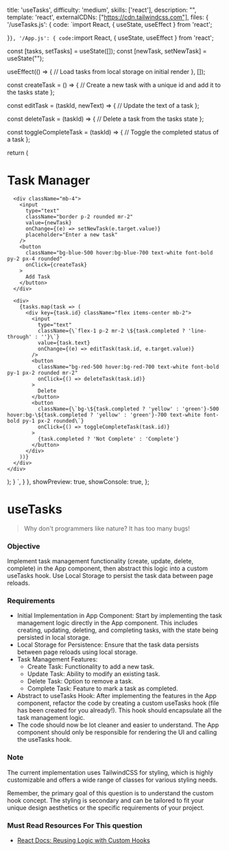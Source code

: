   title: 'useTasks',
  difficulty: 'medium',
  skills: ['react'],
  description:
    "",
  template: 'react',
  externalCDNs: ["https://cdn.tailwindcss.com"],
  files: {
    '/useTasks.js': {
      code: `import React, { useState, useEffect } from 'react';

  
}`
},
    '/App.js': {
      code: `import React, { useState, useEffect } from 'react';

  const [tasks, setTasks] = useState([]);
  const [newTask, setNewTask] = useState("");

  useEffect(() => {
    // Load tasks from local storage on initial render
  }, []);

  const createTask = () => {
    // Create a new task with a unique id and add it to the tasks state
  };

  const editTask = (taskId, newText) => {
    // Update the text of a task
  };

  const deleteTask = (taskId) => {
    // Delete a task from the tasks state
  };

  const toggleCompleteTask = (taskId) => {
    // Toggle the completed status of a task
  };

  return (
    <div className="container mx-auto p-4">
      <h1 className="text-2xl font-bold mb-4">Task Manager</h1>

      <div className="mb-4">
        <input 
          type="text" 
          className="border p-2 rounded mr-2"
          value={newTask}
          onChange={(e) => setNewTask(e.target.value)}
          placeholder="Enter a new task"
        />
        <button 
          className="bg-blue-500 hover:bg-blue-700 text-white font-bold py-2 px-4 rounded"
          onClick={createTask}
        >
          Add Task
        </button>
      </div>

      <div>
        {tasks.map(task => (
          <div key={task.id} className="flex items-center mb-2">
            <input 
              type="text"
              className={\`flex-1 p-2 mr-2 \${task.completed ? 'line-through' : ''}\`}
              value={task.text}
              onChange={(e) => editTask(task.id, e.target.value)}
            />
            <button 
              className="bg-red-500 hover:bg-red-700 text-white font-bold py-1 px-2 rounded mr-2"
              onClick={() => deleteTask(task.id)}
            >
              Delete
            </button>
            <button 
              className={\`bg-\${task.completed ? 'yellow' : 'green'}-500 hover:bg-\${task.completed ? 'yellow' : 'green'}-700 text-white font-bold py-1 px-2 rounded\`}
              onClick={() => toggleCompleteTask(task.id)}
            >
              {task.completed ? 'Not Complete' : 'Complete'}
            </button>
          </div>
        ))}
      </div>
    </div>
  );
}
`,
    }
  },
  showPreview: true,
  showConsole: true,
};


# useTasks

> Why don't programmers like nature?
> It has too many bugs!

### Objective
Implement task management functionality (create, update, delete, complete) in the App component, then abstract this logic into a custom useTasks hook. Use Local Storage to persist the task data between page reloads.


### Requirements
- Initial Implementation in App Component: Start by implementing the task management logic directly in the App component. This includes creating, updating, deleting, and completing tasks, with the state being persisted in local storage.
- Local Storage for Persistence: Ensure that the task data persists between page reloads using local storage.
- Task Management Features:
  - Create Task: Functionality to add a new task.
  - Update Task: Ability to modify an existing task.
  - Delete Task: Option to remove a task.
  - Complete Task: Feature to mark a task as completed.
- Abstract to useTasks Hook: After implementing the features in the App component, refactor the code by creating a custom useTasks hook (file has been created for you already!). This hook should encapsulate all the task management logic.
- The code should now be lot cleaner and easier to understand. The App component should only be responsible for rendering the UI and calling the useTasks hook.

### Note
The current implementation uses TailwindCSS for styling, which is highly customizable and offers a wide range of classes for various styling needs.

Remember, the primary goal of this question is to understand the custom hook concept. The styling is secondary and can be tailored to fit your unique design aesthetics or the specific requirements of your project.

### Must Read Resources For This question
- <a target="_blank" href="https://react.dev/learn/reusing-logic-with-custom-hooks">React Docs: Reusing Logic with Custom Hooks</a>